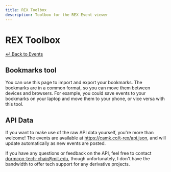 ```yaml
---
title: REX Toolbox
description: Toolbox for the REX Event viewer
---
```


# REX Toolbox

[↩ Back to Events](/rex/events)

## Bookmarks tool

You can use this page to import and export your bookmarks. The bookmarks are in a
common format, so you can move them between devices and browsers. 
For example, you could save events to your bookmarks on your laptop and move them to your phone,
or vice versa with this tool.


<BookmarksTool />

## API Data

If you want to make use of the raw API data yourself, you're more than welcome!
The events are available at https://camk.co/t-rex/api.json, and will update automatically
as new events are posted.

If you have any questions or feedback on the API, feel free to contact dormcon-tech-chair@mit.edu,
though unfortunately, I don't have the bandwidth to offer tech support for any derivative projects.